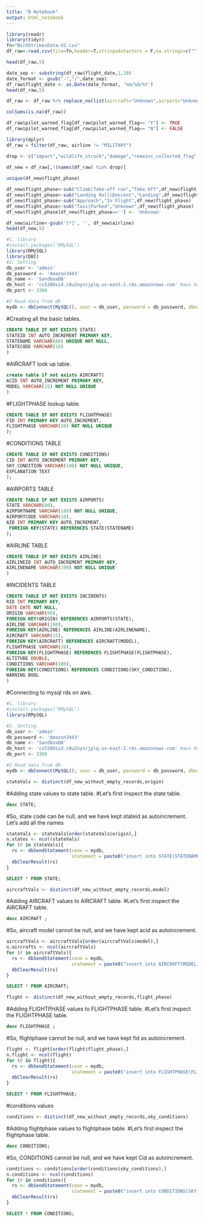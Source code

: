 ---
title: "R Notebook"
output: html_notebook
---

```{r}
library(readr)
library(tidyr)
fn="BirdStrikesData-V2.csv"
df_raw<-read.csv(file=fn,header=T,stringsAsFactors = F,na.strings=c("","NA","N/A"))
```

```{r}
head(df_raw,5)
```

```{r}
date_sep <- substring(df_raw$flight_date,1,10)
date_format <- gsub("-","/",date_sep)
df_raw$flight_date <- as.Date(date_format, '%m/%d/%Y')
head(df_raw,5)
```

```{r}
df_raw <- df_raw %>% replace_na(list(aircraft="Unknown",airport="Unknown",flight_date="Unknown",airline="Unknown",pilot_warned_flag="Unknown",aircraft="Unknown",airport="Unknown",flight_date="Unknown",airline="Unknown",pilot_warned_flag="Unknown",altitude_ft="Unknown",origin="Unknown"))
```

```{r}
colSums(is.na(df_raw))
```


```{r}
df_raw$pilot_warned_flag[df_raw$pilot_warned_flag== "Y"] <- TRUE
df_raw$pilot_warned_flag[df_raw$pilot_warned_flag== "N"] <- FALSE
```

```{r}
library(dplyr)
df_raw = filter(df_raw, airline != "MILITARY")
```

```{r}
drop <- c("impact","wildlife_struck","damage","remains_collected_flag", "Remarks","wildlife_size","species", "heavy_flag")
  
df_new = df_raw[,!(names(df_raw) %in% drop)]
```


```{r}
unique(df_new$flight_phase)
```

```{r}
df_new$flight_phase<-sub("Climb|Take-off run","Take Off",df_new$flight_phase)
df_new$flight_phase<-sub("Landing Roll|Descent","Landing",df_new$flight_phase)
df_new$flight_phase<-sub("Approach","In Flight",df_new$flight_phase)
df_new$flight_phase<-sub("Taxi|Parked","Unknown",df_new$flight_phase)
df_new$flight_phase[df_new$flight_phase==''] <- 'Unknown'
```

```{r}
df_new$airline<-gsub('[*]', '', df_new$airline)
head(df_new,5)
```

```{r}
#1. library
#install.packages('RMySQL')
library(RMySQL)
library(DBI)
#2. Setting 
db_user <- 'admin'
db_password <- 'Amazon3443'
db_name <- 'SandboxDB'
db_host <- 'cs5200sid.c8u2oysrjplq.us-east-2.rds.amazonaws.com' #aws host
db_port <- 3306

#3 Read data from db
mydb <- dbConnect(MySQL(), user = db_user, password = db_password, dbname = db_name, host = db_host, port = db_port)
```

#Creating all the basic tables.
```{sql connection=mydb}
CREATE TABLE IF NOT EXISTS STATE(
STATEID INT AUTO_INCREMENT PRIMARY KEY,
STATENAME VARCHAR(80) UNIQUE NOT NULL,
STATECODE VARCHAR(10)
)
```

#AIRCRAFT look up table.
```{sql connection=mydb}
create table if not exists AIRCRAFT(
ACID INT AUTO_INCREMENT PRIMARY KEY,
MODEL VARCHAR(15) NOT NULL UNIQUE
)
```

#FLIGHTPHASE lookup table.
```{sql connection=mydb}
CREATE TABLE IF NOT EXISTS FLIGHTPHASE(
FID INT PRIMARY KEY AUTO_INCREMENT,
FLIGHTPHASE VARCHAR(20) NOT NULL UNIQUE
);
```

#CONDITIONS TABLE
```{sql connection=mydb}
CREATE TABLE IF NOT EXISTS CONDITIONS(
CID INT AUTO_INCREMENT PRIMARY KEY,
SKY_CONDITION VARCHAR(100) NOT NULL UNIQUE,
EXPLANATION TEXT
);
```

#AIRPORTS TABLE
```{sql connection=mydb}
CREATE TABLE IF NOT EXISTS AIRPORTS(
STATE VARCHAR(80),
AIRPORTNAME VARCHAR(180) NOT NULL UNIQUE,
AIRPORTCODE VARCHAR(10),
AID INT PRIMARY KEY AUTO_INCREMENT,
 FOREIGN KEY(STATE) REFERENCES STATE(STATENAME)
);

```

#AIRLINE TABLE 
```{sql connection=mydb}
CREATE TABLE IF NOT EXISTS AIRLINE(
AIRLINEID INT AUTO_INCREMENT PRIMARY KEY,
AIRLINENAME VARCHAR(190) NOT NULL UNIQUE
)
```

#INCIDENTS TABLE
```{sql connection=mydb}
CREATE TABLE IF NOT EXISTS INCIDENTS(
RID INT PRIMARY KEY,
DATE DATE NOT NULL,
ORIGIN VARCHAR(80),
FOREIGN KEY(ORIGIN) REFERENCES AIRPORTS(STATE),
AIRLINE VARCHAR(190),
FOREIGN KEY(AIRLINE) REFERENCES AIRLINE(AIRLINENAME),
AIRCRAFT VARCHAR(15),
FOREIGN KEY(AIRCRAFT) REFERENCES AIRCRAFT(MODEL),
FLIGHTPHASE VARCHAR(20),
FOREIGN KEY(FLIGHTPHASE) REFERENCES FLIGHTPHASE(FLIGHTPHASE),
ALTITUDE DOUBLE,
CONDITIONS VARCHAR(100),
FOREIGN KEY(CONDITIONS) REFERENCES CONDITIONS(SKY_CONDITION),
WARNING BOOL
)
```

#Connecting to mysql rds on aws.
```{r}
#1. library
#install.packages('RMySQL')
library(RMySQL)

#2. Setting 
db_user <- 'admin'
db_password <- 'Amazon3443'
db_name <- 'SandboxDB'
db_host <- 'cs5200sid.c8u2oysrjplq.us-east-2.rds.amazonaws.com' #aws host
db_port <- 3306

#3 Read data from db
mydb <- dbConnect(MySQL(), user = db_user, password = db_password, dbname = db_name, host = db_host, port = db_port)
```

```{r}
stateVals <- distinct(df_new_without_empty_records,origin)
```

#Adding state values to state table.
#Let's first inspect the state table.

```{sql connection=mydb}
desc STATE;
```

#So, state code can be null, and we have kept stateid as autoincrement. Let's add all the names 
```{r}
stateVals <- stateVals[order(stateVals$origin),]
n.states <- ncol(stateVals)
for (r in stateVals){
  rs <- dbSendStatement(conn = mydb, 
                        statement = paste0("insert into STATE(STATENAME) values (\'",r,"\')"))
  dbClearResult(rs)
}

```

```{sql connection=mydb}
SELECT * FROM STATE;
```

```{r}
aircraftVals <- distinct(df_new_without_empty_records,model)
```

#Adding AIRCRAFT values to AIRCRAFT table.
#Let's first inspect the AIRCRAFT table.

```{sql connection=mydb}
desc AIRCRAFT ;
```

#So, aircraft model cannot be null, and we have kept acid as autoincrement. 
```{r}
aircraftVals <- aircraftVals[order(aircraftVals$model),]
n.aircrafts <- ncol(aircraftVals)
for (r in aircraftVals){
  rs <- dbSendStatement(conn = mydb, 
                        statement = paste0("insert into AIRCRAFT(MODEL) values (\'",r,"\')"))
  dbClearResult(rs)
}
```

```{sql connection=mydb}
SELECT * FROM AIRCRAFT;
```

```{r}
flight <- distinct(df_new_without_empty_records,flight_phase)
```

#Adding FLIGHTPHASE values to FLIGHTPHASE table.
#Let's first inspect the FLIGHTPHASE table.

```{sql connection=mydb}
desc FLIGHTPHASE ;
```

#So, flightphase cannot be null, and we have kept fid as autoincrement.
```{r}
flight <- flight[order(flight$flight_phase),]
n.flight <- ncol(flight)
for (r in flight){
  rs <- dbSendStatement(conn = mydb,
                        statement = paste0("insert into FLIGHTPHASE(FLIGHTPHASE) values (\'",r,"\')"))
  dbClearResult(rs)
}
```

```{sql connection=mydb}
SELECT * FROM FLIGHTPHASE;
```
#conditions values
```{r}
conditions <- distinct(df_new_without_empty_records,sky_conditions)
```

#Adding flightphase values to flightphase table.
#Let's first inspect the flightphase table.

```{sql connection=mydb}
desc CONDITIONS;
```

#So, CONDITIONS cannot be null, and we have kept Cid as autoincrement.
```{r}
conditions <- conditions[order(conditions$sky_conditions),]
n.conditions <- ncol(conditions)
for (r in conditions){
  rs <- dbSendStatement(conn = mydb,
                        statement = paste0("insert into CONDITIONS(SKY_CONDITION) values (\'",r,"\')"))
  dbClearResult(rs)
}
```

```{sql connection=mydb}
SELECT * FROM CONDITIONS;
```













